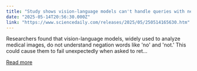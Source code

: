```yaml
---
title: "Study shows vision-language models can't handle queries with negation words"
date: "2025-05-14T20:56:30.000Z"
link: "https://www.sciencedaily.com/releases/2025/05/250514165630.htm"
---
```


Researchers found that vision-language models, widely used to analyze medical images, do not understand negation words like 'no' and 'not.' This could cause them to fail unexpectedly when asked to ret...

[Read more](https://www.sciencedaily.com/releases/2025/05/250514165630.htm)
